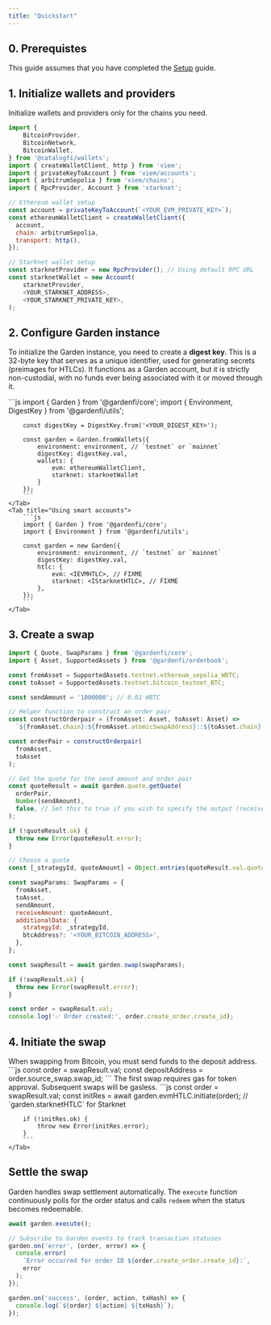 ```yaml
---
title: "Quickstart"
---
```


## 0. Prerequistes

This guide assumes that you have completed the [Setup](/developers/sdk/nodejs/setup) guide.

## 1. Initialize wallets and providers

<Note>
    Initialize wallets and providers only for the chains you need.
</Note>

```js
import {
    BitcoinProvider,
    BitcoinNetwork,
    BitcoinWallet,
} from '@catalogfi/wallets';
import { createWalletClient, http } from 'viem';
import { privateKeyToAccount } from 'viem/accounts';
import { arbitrumSepolia } from 'viem/chains';
import { RpcProvider, Account } from 'starknet';

// Ethereum wallet setup
const account = privateKeyToAccount(`<YOUR_EVM_PRIVATE_KEY>`);
const ethereumWalletClient = createWalletClient({
  account,
  chain: arbitrumSepolia,
  transport: http(),
});

// Starknet wallet setup
const starknetProvider = new RpcProvider(); // Using default RPC URL
const starknetWallet = new Account(
    starknetProvider,
    <YOUR_STARKNET_ADDRESS>,
    <YOUR_STARKNET_PRIVATE_KEY>,
);
```

## 2. Configure Garden instance

To initialize the Garden instance, you need to create a **digest key**. This is a 32-byte key that serves as a unique identifier, used for generating secrets (preimages for HTLCs). It functions as a Garden account, but it is strictly non-custodial, with no funds ever being associated with it or moved through it.

<Tabs>
    <Tab title="Using wallets">
        ```js
        import { Garden } from '@gardenfi/core';
        import { Environment, DigestKey } from '@gardenfi/utils';

        const digestKey = DigestKey.from('<YOUR_DIGEST_KEY>');

        const garden = Garden.fromWallets({
            environment: environment, // `testnet` or `mainnet`
            digestKey: digestKey.val,
            wallets: {
                evm: ethereumWalletClient,
                starknet: starknetWallet
            }
        });
        ```
    </Tab>
    <Tab title="Using smart accounts">
        ```js
        import { Garden } from '@gardenfi/core';
        import { Environment } from '@gardenfi/utils';

        const garden = new Garden({
            environment: environment, // `testnet` or `mainnet`
            digestKey: digestKey.val,
            htlc: {
                evm: <IEVMHTLC>, // FIXME
                starknet: <IStarknetHTLC>, // FIXME
            },
        });
        ```
    </Tab>
</Tabs>

## 3. Create a swap

```js
import { Quote, SwapParams } from '@gardenfi/core';
import { Asset, SupportedAssets } from '@gardenfi/orderbook';

const fromAsset = SupportedAssets.testnet.ethereum_sepolia_WBTC;
const toAsset = SupportedAssets.testnet.bitcoin_testnet_BTC;

const sendAmount = '1000000'; // 0.01 WBTC

// Helper function to construct an order pair
const constructOrderpair = (fromAsset: Asset, toAsset: Asset) =>
  `${fromAsset.chain}:${fromAsset.atomicSwapAddress}::${toAsset.chain}:${toAsset.atomicSwapAddress}`;

const orderPair = constructOrderpair(
  fromAsset,
  toAsset
);

// Get the quote for the send amount and order pair
const quoteResult = await garden.quote.getQuote(
  orderPair,
  Number(sendAmount),
  false, // Set this to true if you wish to specify the output (receive) amount
);

if (!quoteResult.ok) {
  throw new Error(quoteResult.error);
}

// Choose a quote
const [_strategyId, quoteAmount] = Object.entries(quoteResult.val.quotes)[0];

const swapParams: SwapParams = {
  fromAsset,
  toAsset,
  sendAmount,
  receiveAmount: quoteAmount,
  additionalData: {
    strategyId: _strategyId,
    btcAddress?: '<YOUR_BITCOIN_ADDRESS>',
  },
};

const swapResult = await garden.swap(swapParams);

if (!swapResult.ok) {
  throw new Error(swapResult.error);
}

const order = swapResult.val;
console.log('✅ Order created:', order.create_order.create_id);
```

## 4. Initiate the swap

<Tabs>
    <Tab title="Swapping from Bitcoin">
        <Note>
            When swapping from Bitcoin, you must send funds to the deposit address.
        </Note>
        ```js
            const order = swapResult.val;
            const depositAddress = order.source_swap.swap_id;
        ```
    </Tab>
    <Tab title="Swapping to Bitcoin">
        <Warning>
            The first swap requires gas for token approval. Subsequent swaps will be gasless.
        </Warning>
        ```js
        const order = swapResult.val;
        const initRes = await garden.evmHTLC.initiate(order); // `garden.starknetHTLC` for Starknet

        if (!initRes.ok) {
            throw new Error(initRes.error);
        }
        ```
    </Tab>
</Tabs>

## Settle the swap

Garden handles swap settlement automatically. The `execute` function continuously polls for the order status and calls `redeem` when the status becomes redeemable.

```js
await garden.execute();

// Subscribe to Garden events to track transaction statuses
garden.on('error', (order, error) => {
  console.error(
    `Error occurred for order ID ${order.create_order.create_id}:`,
    error
  );
});

garden.on('success', (order, action, txHash) => {
  console.log(`${order} ${action} ${txHash}`);
});
```
